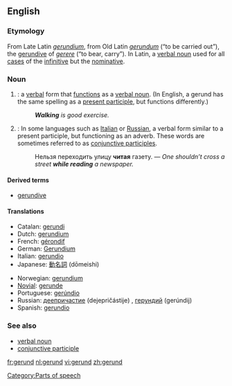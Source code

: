 {{wikipedia}}
==English==

===Etymology===
From Late Latin ''[[gerundium]]'', from Old Latin ''[[gerundum]]'' (“to be carried out”), the [[gerundive]] of ''[[gerere]]'' (“to bear, carry”). In Latin, a [[verbal noun]] used for all [[case]]s of the [[infinitive]] but the [[nominative]].

===Noun===
{{en-noun}}

# {{grammar}}: a [[verbal]] form that [[function]]s as a [[verbal noun]]. (In English, a gerund has the same spelling as a [[present participle]], but functions differently.)
#:'''''Walking''' is good exercise.''
# {{grammar}}: In some languages such as [[Italian]] or [[Russian]], a verbal form similar to a present participle, but functioning as an adverb. These words are sometimes referred to as [[conjunctive participle]]s.
#:Нельзя переходить улицу '''читая''' газету. — ''One shouldn’t cross a street '''while reading''' a newspaper.''

====Derived terms====
*[[gerundive]] {{pos_a}}

====Translations====
{{top}}
*Catalan: [[gerundi]]
*Dutch: [[gerundium]] {{n}}
*French: [[gérondif]] {{m}}
*German: [[Gerundium]] {{n}}
*Italian: [[gerundio]] {{m}}
*Japanese: [[動名詞]] (dōmeishi)
{{mid}}
*Norwegian: [[gerundium]]
*[[Novial]]: [[gerunde]]
*Portuguese: [[gerúndio]] {{m}}
*Russian: [[деепричастие]] (dejepričástije) {{n}}, [[герундий]] (gerúndij) {{m}}
*Spanish: [[gerundio]] {{m}}
{{bottom}}

===See also===
*[[verbal noun]]
*[[conjunctive participle]]

[[Category:Parts of speech]]

[[fr:gerund]]
[[nl:gerund]]
[[vi:gerund]]
[[zh:gerund]]